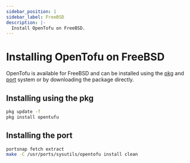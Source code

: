```yaml
---
sidebar_position: 1
sidebar_label: FreeBSD
description: |-
  Install OpenTofu on FreeBSD.
---
```



# Installing OpenTofu on FreeBSD

OpenTofu is available for FreeBSD and can be installed using the [pkg](https://pkgs.org/download/opentofu) and [port](https://cgit.freebsd.org/ports/commit/?id=f49b835b51fd5d92138706c32523c6f361740eac) system or by downloading the package directly.

## Installing using the pkg

```bash
pkg update -f
pkg install opentufu
```

## Installing the port

```bash
portsnap fetch extract
make -C /usr/ports/sysutils/opentofu install clean
```
